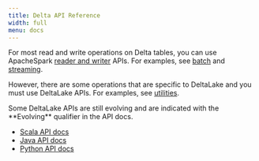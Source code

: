 ```yaml
---
title: Delta API Reference
width: full
menu: docs
---
```


For most read and write operations on Delta tables, you can use ApacheSpark
[reader and writer](/spark/latest/dataframes-datasets/index.md) APIs. For
examples, see [batch](delta-batch.md) and [streaming](delta-streaming.md).

However, there are some operations that are specific to DeltaLake and you
must use DeltaLake APIs. For examples, see [utilities](delta-utility.md).

<Info title="Note" level="info">
  Some DeltaLake APIs are still evolving and are indicated with the **Evolving**
  qualifier in the API docs.
</Info>

- [Scala API docs](api/scala/io/delta/tables/index.html)
- [Java API docs](api/java/index.html)
- [Python API docs](api/python/index.html)

